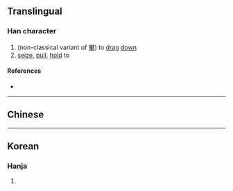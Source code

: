 {{character info/new}}
==Translingual==

===Han character===
{{Han char|rn=9|rad=人|as=03|sn=5|four=|canj=ONI|ids=⿰[[亻]][[夕]]}}

# (non-classical variant of [[攀]]) to [[drag]] [[down]]
# [[seize]], [[pull]], [[hold]] to

====References====
* {{Han ref|kx=0094.050|dkj=00391|hdz=10115.010|uh=3434|ud=13364}}

----

==Chinese==
{{zh-see|攀|v}}

----

==Korean==

===Hanja===
{{ko-hanja|hangeul=반|rv=ban|mr=pan|y=pan}}

# {{rfdef|ko|sort=人03}}